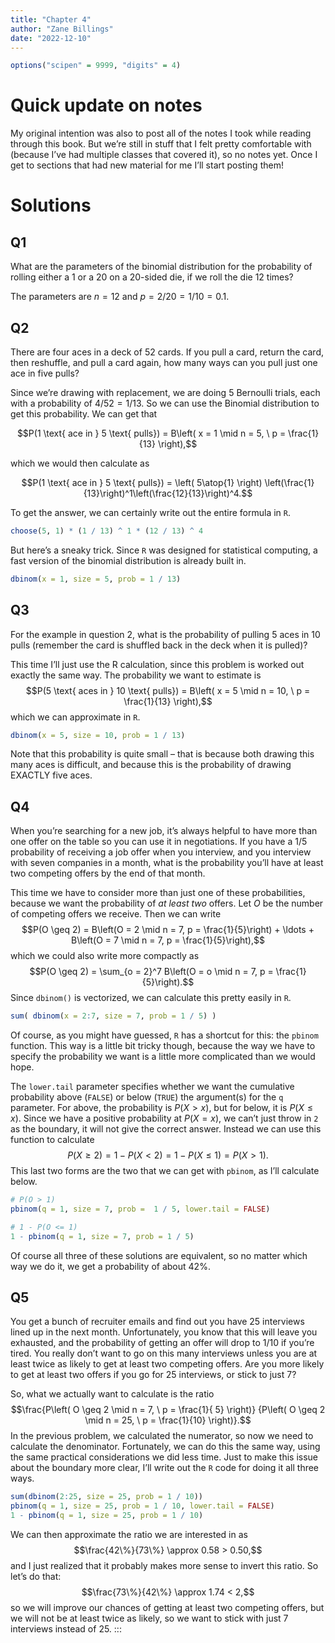 ```yaml
---
title: "Chapter 4"
author: "Zane Billings"
date: "2022-12-10"
---
```


```r
options("scipen" = 9999, "digits" = 4)
```

# Quick update on notes

My original intention was also to post all of the notes I took while reading
through this book. But we're still in stuff that I felt pretty comfortable with
(because I've had multiple classes that covered it), so no notes yet.
Once I get to sections that had new material for me I'll start posting them!

# Solutions

## Q1

::: {.callout-note appearance="simple"}

What are the parameters of the binomial distribution for the probability of
rolling either a 1 or a 20 on a 20-sided die, if we roll the die 12 times?

:::

The parameters are $n = 12$ and $p = 2/20 = 1/10 = 0.1$.

## Q2

::: {.callout-note appearance="simple"}

There are four aces in a deck of 52 cards. If you pull a card, return the card, then reshuffle, and pull a card again, how many ways can you pull just one ace in 
five pulls?

:::

Since we're drawing with replacement, we are doing
$5$ Bernoulli trials, each with a probability of $4 / 52 = 1 / 13$. So we can
use the Binomial distribution to get this probability. We can get that

$$P(1 \text{ ace in } 5 \text{ pulls}) = B\left( x = 1 \mid n = 5, \ p = \frac{1}{13} \right),$$

which we would then calculate as

$$P(1 \text{ ace in } 5 \text{ pulls}) = \left( 5\atop{1} \right) \left(\frac{1}{13}\right)^1\left(\frac{12}{13}\right)^4.$$

To get the answer, we can certainly write out the entire formula in `R`.

```r
choose(5, 1) * (1 / 13) ^ 1 * (12 / 13) ^ 4
```

But here's a sneaky trick. Since `R` was designed for statistical computing,
a fast version of the binomial distribution is already built in.

```r
dbinom(x = 1, size = 5, prob = 1 / 13)
```

## Q3

::: {.callout-note appearance="simple"}

For the example in question 2, what is the probability of pulling 5 aces in
10 pulls (remember the card is shuffled back in the deck when it is pulled)?

:::

This time I'll just use the R calculation, since this problem is worked
out exactly the same way. The probability we want to estimate is
$$P(5 \text{ aces in } 10 \text{ pulls}) = B\left( x = 5 \mid n = 10, \ p = \frac{1}{13} \right),$$
which we can approximate in `R`.

```r
dbinom(x = 5, size = 10, prob = 1 / 13)
```

Note that this probability is quite small -- that is because both drawing this
many aces is difficult, and because this is the probability of drawing
EXACTLY five aces.

## Q4

::: {.callout-note appearance="simple"}

When you're searching for a new job, it's always helpful to have more than one offer on the table so you can use it in negotiations. If you have a 1/5 probability
of receiving a job offer when you interview, and you interview with seven
companies in a month, what is the probability you'll have at least two
competing offers by the end of that month.

:::

This time we have to consider more than just one of these probabilities,
because we want the probability of *at least two* offers. Let $O$ be the number
of competing offers we receive. Then we can write
$$P(O \geq 2) = B\left(O = 2 \mid n = 7, p = \frac{1}{5}\right) + \ldots + B\left(O = 7 \mid n = 7, p = \frac{1}{5}\right),$$
which we could also write more compactly as
$$P(O \geq 2) = \sum_{o = 2}^7 B\left(O = o \mid n = 7, p = \frac{1}{5}\right).$$
Since `dbinom()` is vectorized, we can calculate this pretty easily in `R`.

```r
sum( dbinom(x = 2:7, size = 7, prob = 1 / 5) )
```

Of course, as you might have guessed, `R` has a shortcut for this: the `pbinom`
function. This way is a little bit tricky though, because the way we have to
specify the probability we want is a little more complicated than we would hope.

The `lower.tail` parameter specifies whether we want the cumulative probability
above (`FALSE`) or below (`TRUE`) the argument(s) for the `q` parameter.
For above, the probability is $P(X > x)$, but for below, it is $P(X \leq x)$.
Since we have a positive probability at $P(X = x)$, we can't just throw in `2`
as the boundary, it will not give the correct answer. Instead we can use this
function to calculate
$$P(X \geq 2) = 1 - P(X < 2) = 1 - P(X \leq 1) = P(X > 1).$$
This last two forms are the two that we can get with `pbinom`, as I'll calculate
below.

```r
# P(O > 1)
pbinom(q = 1, size = 7, prob =  1 / 5, lower.tail = FALSE)

# 1 - P(O <= 1)
1 - pbinom(q = 1, size = 7, prob = 1 / 5)
```

Of course all three of these solutions are equivalent, so no matter which way
we do it, we get a probability of about $42\%$.

## Q5

::: {.callout-note appearance="simple"}

You get a bunch of recruiter emails and find out you have 25 interviews lined up
in the next month. Unfortunately, you know that this will leave you exhausted,
and the probability of getting an offer will drop to 1/10 if you're tired.
You really don't want to go on this many interviews unless you are at least
twice as likely to get at least two competing offers. Are you more likely to
get at least two offers if you go for 25 interviews, or stick to just 7?

:::

So, what we actually want to calculate is the ratio
$$\frac{P\left( O \geq 2 \mid n =  7, \ p = \frac{1}{ 5} \right)}
       {P\left( O \geq 2 \mid n = 25, \ p = \frac{1}{10} \right)}.$$
In the previous problem, we calculated the numerator, so now we need to
calculate the denominator. Fortunately, we can do this the same way, using the
same practical considerations we did less time. Just to make this issue about
the boundary more clear, I'll write out the `R` code for doing it all three
ways.

```r
sum(dbinom(2:25, size = 25, prob = 1 / 10))
pbinom(q = 1, size = 25, prob = 1 / 10, lower.tail = FALSE)
1 - pbinom(q = 1, size = 25, prob = 1 / 10)
```

We can then approximate the ratio we are interested in as
$$\frac{42\%}{73\%} \approx 0.58 > 0.50,$$
and I just realized that it probably makes more sense to invert this ratio. So
let's do that:
$$\frac{73\%}{42\%} \approx 1.74 < 2,$$
so we will improve our chances of getting at least two competing offers,
but we will not be at least twice as likely, so we want to stick with just
$7$ interviews instead of $25$.
:::

<!-- end of file -->
